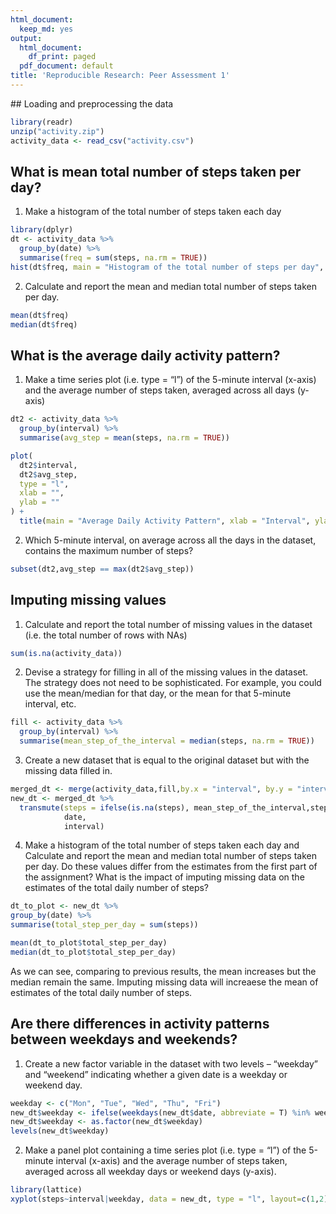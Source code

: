 ```yaml
---
html_document:
  keep_md: yes
output:
  html_document:
    df_print: paged
  pdf_document: default
title: 'Reproducible Research: Peer Assessment 1'
---
```

  
  
  ## Loading and preprocessing the data
```r
library(readr)
unzip("activity.zip")
activity_data <- read_csv("activity.csv")
```


## What is mean total number of steps taken per day?
1. Make a histogram of the total number of steps taken each day
```r
library(dplyr)
dt <- activity_data %>%
  group_by(date) %>%
  summarise(freq = sum(steps, na.rm = TRUE))
hist(dt$freq, main = "Histogram of the total number of steps per day", xlab = "")
```

2. Calculate and report the mean and median total number of steps taken per day.
```r
mean(dt$freq)
median(dt$freq)
```



## What is the average daily activity pattern?
1. Make a time series plot (i.e. type = "l") of the 5-minute interval (x-axis) and the average number of steps taken, averaged across all days (y-axis)
```r
dt2 <- activity_data %>%
  group_by(interval) %>%
  summarise(avg_step = mean(steps, na.rm = TRUE))

plot(
  dt2$interval,
  dt2$avg_step,
  type = "l",
  xlab = "",
  ylab = ""
) +
  title(main = "Average Daily Activity Pattern", xlab = "Interval", ylab = "Average number of steps")
```
2. Which 5-minute interval, on average across all the days in the dataset, contains the maximum number of steps?
  ```r
subset(dt2,avg_step == max(dt2$avg_step))
```

## Imputing missing values
1. Calculate and report the total number of missing values in the dataset (i.e. the total number of rows with NAs)
```r
sum(is.na(activity_data))
```

2. Devise a strategy for filling in all of the missing values in the dataset. The strategy does not need to be sophisticated. For example, you could use the mean/median for that day, or the mean for that 5-minute interval, etc.
```r
fill <- activity_data %>%
  group_by(interval) %>%
  summarise(mean_step_of_the_interval = median(steps, na.rm = TRUE))
```


3. Create a new dataset that is equal to the original dataset but with the missing data filled in.
```r
merged_dt <- merge(activity_data,fill,by.x = "interval", by.y = "interval")
new_dt <- merged_dt %>% 
  transmute(steps = ifelse(is.na(steps), mean_step_of_the_interval,steps),
            date,
            interval)
```


4. Make a histogram of the total number of steps taken each day and Calculate and report the mean and median total number of steps taken per day. Do these values differ from the estimates from the first part of the assignment? What is the impact of imputing missing data on the estimates of the total daily number of steps?
  ```r
dt_to_plot <- new_dt %>%
  group_by(date) %>%
  summarise(total_step_per_day = sum(steps))
```

```r
mean(dt_to_plot$total_step_per_day)
median(dt_to_plot$total_step_per_day)
```
As we can see, comparing to previous results, the mean increases but the median remain the same. Imputing missing data will increaese the mean of estimates of the total daily number of steps.

## Are there differences in activity patterns between weekdays and weekends?
1. Create a new factor variable in the dataset with two levels -- "weekday" and "weekend" indicating whether a given date is a weekday or weekend day.
```r
weekday <- c("Mon", "Tue", "Wed", "Thu", "Fri")
new_dt$weekday <- ifelse(weekdays(new_dt$date, abbreviate = T) %in% weekday, "weekday", "weekend")
new_dt$weekday <- as.factor(new_dt$weekday)
levels(new_dt$weekday)
```

2. Make a panel plot containing a time series plot (i.e. type = "l") of the 5-minute interval (x-axis) and the average number of steps taken, averaged across all weekday days or weekend days (y-axis). 
```r
library(lattice)
xyplot(steps~interval|weekday, data = new_dt, type = "l", layout=c(1,2))
```

